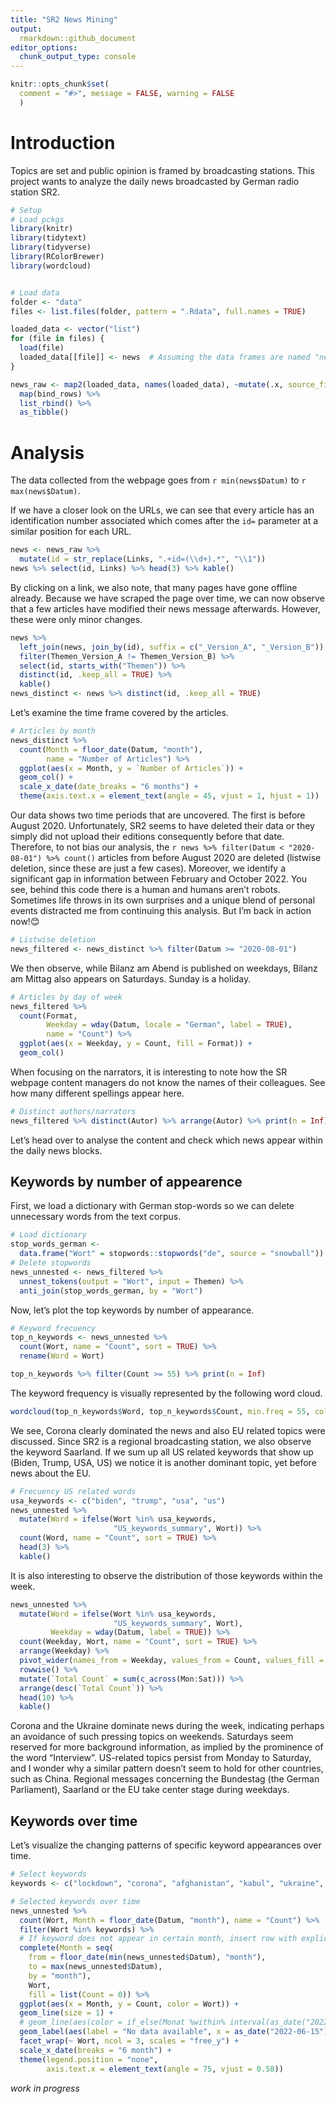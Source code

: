 ```yaml
---
title: "SR2 News Mining"
output:
  rmarkdown::github_document
editor_options: 
  chunk_output_type: console
---
```


<!-- analysis.md is generated from analysis.Rmd -->

```r
knitr::opts_chunk$set(
  comment = "#>", message = FALSE, warning = FALSE
  )
```


# Introduction

Topics are set and public opinion is framed by broadcasting stations. This project wants to analyze the daily news broadcasted by German radio station SR2.

```r
# Setup
# Load pckgs
library(knitr)
library(tidytext)
library(tidyverse)
library(RColorBrewer)
library(wordcloud)


# Load data
folder <- "data"
files <- list.files(folder, pattern = ".Rdata", full.names = TRUE)

loaded_data <- vector("list")
for (file in files) {
  load(file)
  loaded_data[[file]] <- news  # Assuming the data frames are named "news"
}

news_raw <- map2(loaded_data, names(loaded_data), ~mutate(.x, source_file = .y)) %>% 
  map(bind_rows) %>%
  list_rbind() %>% 
  as_tibble()
```

# Analysis

The data collected from the webpage goes from `r min(news$Datum)` to `r max(news$Datum)`.

If we have a closer look on the URLs, we can see that every article has an identification number associated which comes after the `id=` parameter at a similar position for each URL.
```r
news <- news_raw %>% 
  mutate(id = str_replace(Links, ".+id=(\\d+).*", "\\1"))
news %>% select(id, Links) %>% head(3) %>% kable()
```

By clicking on a link, we also note, that many pages have gone offline already. Because we have scraped the page over time, we can now observe that a few articles have modified their news message afterwards. However, these were only minor changes.

```r
news %>%
  left_join(news, join_by(id), suffix = c("_Version_A", "_Version_B")) %>%
  filter(Themen_Version_A != Themen_Version_B) %>% 
  select(id, starts_with("Themen")) %>% 
  distinct(id, .keep_all = TRUE) %>% 
  kable()
news_distinct <- news %>% distinct(id, .keep_all = TRUE)

```

Let's examine the time frame covered by the articles.

```r
# Articles by month
news_distinct %>%
  count(Month = floor_date(Datum, "month"),
        name = "Number of Articles") %>%
  ggplot(aes(x = Month, y = `Number of Articles`)) +
  geom_col() +
  scale_x_date(date_breaks = "6 months") +
  theme(axis.text.x = element_text(angle = 45, vjust = 1, hjust = 1))
```

Our data shows two time periods that are uncovered. The first is before August 2020. Unfortunately, SR2 seems to have deleted their data or they simply did not upload their editions consequently before that date. Therefore, to not bias our analysis, the `r news %>% filter(Datum < "2020-08-01") %>% count()` articles from before August 2020 are deleted (listwise deletion, since these are just a few cases). Moreover, we identify a significant gap in information between February and October 2022. You see, behind this code there is a human and humans aren't robots. Sometimes life throws in its own surprises and a unique blend of personal events distracted me from continuing this analysis. But I'm back in action now!😊

```r
# Listwise deletion
news_filtered <- news_distinct %>% filter(Datum >= "2020-08-01")
```

We then observe, while Bilanz am Abend is published on weekdays, Bilanz am Mittag also appears on Saturdays. Sunday is a holiday.

```r
# Articles by day of week
news_filtered %>%
  count(Format,
        Weekday = wday(Datum, locale = "German", label = TRUE),
        name = "Count") %>% 
  ggplot(aes(x = Weekday, y = Count, fill = Format)) +
  geom_col()
```

When focusing on the narrators, it is interesting to note how the SR webpage content managers do not know the names of their colleagues. See how many different spellings appear here.

```r
# Distinct authors/narrators
news_filtered %>% distinct(Autor) %>% arrange(Autor) %>% print(n = Inf)
```

Let's head over to analyse the content and check which news appear within the daily news blocks.

## Keywords by number of appearence

First, we load a dictionary with German stop-words so we can delete unnecessary words from the text corpus.

```r
# Load dictionary
stop_words_german <-
  data.frame("Wort" = stopwords::stopwords("de", source = "snowball"))
# Delete stopwords
news_unnested <- news_filtered %>%
  unnest_tokens(output = "Wort", input = Themen) %>% 
  anti_join(stop_words_german, by = "Wort")
```

Now, let's plot the top keywords by number of appearance.

```r
# Keyword frecuency
top_n_keywords <- news_unnested %>%
  count(Wort, name = "Count", sort = TRUE) %>% 
  rename(Word = Wort)

top_n_keywords %>% filter(Count >= 55) %>% print(n = Inf)
```

The keyword frequency is visually represented by the following word cloud.

```r
wordcloud(top_n_keywords$Word, top_n_keywords$Count, min.freq = 55, colors = brewer.pal(6, "Dark2"))
```

We see, Corona clearly dominated the news and also EU related topics were discussed. Since SR2 is a regional broadcasting station, we also observe the keyword Saarland. If we sum up all US related keywords that show up (Biden, Trump, USA, US) we notice it is another dominant topic, yet before news about the EU.

```r
# Frecuency US related words
usa_keywords <- c("biden", "trump", "usa", "us")
news_unnested %>% 
  mutate(Word = ifelse(Wort %in% usa_keywords,
                       "US_keywords_summary", Wort)) %>% 
  count(Word, name = "Count", sort = TRUE) %>% 
  head(3) %>% 
  kable()
```

It is also interesting to observe the distribution of those keywords within the week.

```r
news_unnested %>% 
  mutate(Word = ifelse(Wort %in% usa_keywords,
                       "US_keywords_summary", Wort),
         Weekday = wday(Datum, label = TRUE)) %>% 
  count(Weekday, Wort, name = "Count", sort = TRUE) %>% 
  arrange(Weekday) %>% 
  pivot_wider(names_from = Weekday, values_from = Count, values_fill = 0) %>% 
  rowwise() %>% 
  mutate(`Total Count` = sum(c_across(Mon:Sat))) %>% 
  arrange(desc(`Total Count`)) %>% 
  head(10) %>% 
  kable()
```

Corona and the Ukraine dominate news during the week, indicating perhaps an avoidance of such pressing topics on weekends. Saturdays seem reserved for more background information, as implied by the prominence of the word "Interview". US-related topics persist from Monday to Saturday, and I wonder why a similar pattern doesn't seem to hold for other countries, such as China. Regional messages concerning the Bundestag (the German Parliament), Saarland or the EU take center stage during weekdays. 

## Keywords over time

Let's visualize the changing patterns of specific keyword appearances over time.

```r
# Select keywords
keywords <- c("lockdown", "corona", "afghanistan", "kabul", "ukraine", "russland", "gaza", "israel", "china", "türkei", "eu", "selenskyj")

# Selected keywords over time
news_unnested %>% 
  count(Wort, Month = floor_date(Datum, "month"), name = "Count") %>% 
  filter(Wort %in% keywords) %>% 
  # If keyword does not appear in certain month, insert row with explicit 0
  complete(Month = seq(
    from = floor_date(min(news_unnested$Datum), "month"),
    to = max(news_unnested$Datum),
    by = "month"),
    Wort,
    fill = list(Count = 0)) %>% 
  ggplot(aes(x = Month, y = Count, color = Wort)) +
  geom_line(size = 1) +
  # geom_line(aes(color = if_else(Monat %within% interval(as_date("2022-02-15"), as_date("2022-09-01")), NA, Wort)), size = 1) +
  geom_label(aes(label = "No data available", x = as_date("2022-06-15"), y = 0), size = 3, label.padding = unit(.15, "lines")) +
  facet_wrap(~ Wort, ncol = 3, scales = "free_y") +
  scale_x_date(breaks = "6 month") +
  theme(legend.position = "none",
        axis.text.x = element_text(angle = 75, vjust = 0.58))
```


*work in progress*
